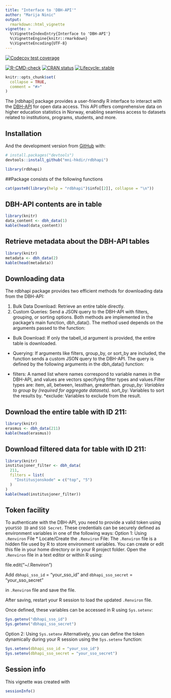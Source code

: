 ```yaml
---
title: "Interface to 'DBH-API'"
author: "Marija Ninic"
output:
  rmarkdown::html_vignette
vignette: >
  %\VignetteIndexEntry{Interface to 'DBH-API'}
  %\VignetteEngine{knitr::rmarkdown}
  %\VignetteEncoding{UTF-8}
---
```



[![Codecov test coverage](https://codecov.io/gh/mni-hkdir/rdbhapi/branch/master/graph/badge.svg)](https://codecov.io/gh/mni-hkdir/rdbhapi?branch=master)

[![R-CMD-check](https://github.com/mni-hkdir/rdbhapi/workflows/R-CMD-check/badge.svg)](https://github.com/mni-hkdir/rdbhapi/actions)
[![CRAN status](https://www.r-pkg.org/badges/version/rdbhapi)](https://CRAN.R-project.org/package=rdbhapi)
[![Lifecycle: stable](https://img.shields.io/badge/lifecycle-stable-brightgreen.svg)](https://lifecycle.r-lib.org/articles/stages.html#stable)





```r
knitr::opts_chunk$set(
  collapse = TRUE,
  comment = "#>"
)

```


The [rdbhapi] package provides a user-friendly R interface to interact with 
    the [DBH-API](https://dbh.hkdir.no/dbhapiklient/) for open data access. 
    This API offers comprehensive data on higher education statistics in Norway, 
    enabling seamless access to datasets related to institutions, programs, 
    students, and more. 


## Installation



And the development version from [GitHub](https://github.com/) with:

``` r
# install.packages("devtools")
devtools::install_github("mni-hkdir/rdbhapi")
```
```r
library(rdbhapi)
```
##Package consists of the following functions

```r
cat(paste0(library(help = "rdbhapi")$info[[2]], collapse = "\n"))
```

## DBH-API contents are in table 

```r
library(knitr)
data_content <- dbh_data(1)
kable(head(data_content))
```

## Retrieve metadata about the DBH-API tables


```r
library(knitr)
metadata <- dbh_data(2)
kable(head(metadata))
```

## Downloading data

The rdbhapi package provides two efficient methods for downloading data from the DBH-API:

1. Bulk Data Download: Retrieve an entire table directly.
2. Custom Queries: Send a JSON query to the DBH-API with filters, grouping, or sorting options.
Both methods are implemented in the package's main function, dbh_data(). The method used depends on the arguments passed to the function:

* Bulk Download: If only the tabell_id argument is provided, the entire table is downloaded.
* Querying: If arguments like filters, group_by, or sort_by are included, the function sends a custom JSON query to the DBH-API.  The query is defined by the following arguments in the dbh_data() function:

* filters: A named list where names correspond to variable names in the DBH-API, and values are vectors      specifying filter types and values.Filter types are: item, all, between, lessthan, greaterthan. 
*group_by: Variables to group by (required for aggregate datasets).
*sort_by: Variables to sort the results by.
*exclude: Variables to exclude from the result.

## Download the entire table with ID 211:

```r
library(knitr)
erasmus <- dbh_data(211)
kable(head(erasmus))
```


## Download filtered  data for table with ID 211:

```r
library(knitr)
institusjoner_filter <- dbh_data(
  211,
  filters = list(
    "Institusjonskode" = c("top", "5")
  )
)
kable(head(institusjoner_filter))

```



## Token facility 
To authenticate with the DBH-API, you need to provide a valid token using your` SSO ID` and `SSO Secret`. These credentials can be securely defined as environment variables in one of the following ways:
Option 1: Using `.Renviron` File
* Locate/Create the `.Renviron` File:
The `.Renviron` file is a hidden file used by R to store environment variables.
You can create or edit this file in your home directory or in your R project folder.
Open the `.Renviron` file in a text editor or within R using:

file.edit("~/.Renviron")

Add  `dbhapi_sso_id` = "your_sso_id" and `dbhapi_sso_secret` = "your_sso_secret"

 in `.Renviron` file and save the file. 

After saving, restart your R session to load the updated `.Renviron` file.

Once defined, these variables can be accessed in R using `Sys.setenv`:

```r
Sys.getenv("dbhapi_sso_id")
Sys.getenv("dbhapi_sso_secret")
```
Option 2: Using `Sys.setenv`
Alternatively, you can define the token dynamically during your R session using the `Sys.setenv` function:

```r
Sys.setenv(dbhapi_sso_id = "your_sso_id")
Sys.setenv(dbhapi_sso_secret = "your_sso_secret")

```
## Session info
This vignette was created with

```r
sessionInfo()
```
 
